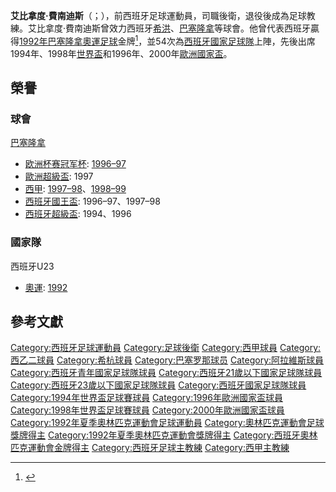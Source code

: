 {{noteTA
|G1=足球
|G2=laliga
|1=zh-cn:阿韦拉多·费尔南德斯;zh-hk:艾比拿度·費南迪斯;zh-tw:阿貝拉多·費爾南德斯;
|2=zh-cn:阿韦拉多;zh-hk:艾比拿度;zh-tw:阿貝拉多;
}}
{{Infobox football biography
| name = 艾比拿度·費南迪斯<br />Abelardo Fernández
| image =  Abelardo with Sporting Gijón.jpg
| image_size = 
| caption = 
| fullname = Abelardo Fernández Antuña
| birth_date = {{birth date and age|1970|4|19|df=y}}
| birth_place = {{SPA}}[[希洪|希洪]]
| height = {{height|m=1.80}}
| position = [[後衛_(足球)|後衛]]
| currentclub = 
| youthyears1 = 1985–1986 | youthclubs1 = La Braña  
| youthyears2 = 1986–1988 | youthclubs2 = Estudiantes Somió 
| youthyears3 = 1988–1989 | youthclubs3 = [[希洪體育|希洪]]
| years1 = 1989      | clubs1 = {{tsl|en|Sporting de Gijón B||希洪B隊}} | caps1 = 4 | goals1 = 2
| years2 = 1989–1994 | clubs2 = [[希洪體育|希洪]] | caps2 = 179 | goals2 = 13
| years3 = 1994–2002 | clubs3 = [[巴塞隆拿足球會|巴塞隆拿]] | caps3 = 178 | goals3 = 11  
| years4 = 2002–2003 | clubs4 = [[阿拉維斯體育|阿拉維斯]] | caps4 = 28 | goals4 = 0 
| totalcaps = 389 | totalgoals = 26
| nationalyears1 = 1990 | nationalteam1 = {{tsl|en|Spain national under-20 football team||西班牙U20}} | nationalcaps1 = 1 | nationalgoals1 = 0
| nationalyears2 = 1990–1991 | nationalteam2 = [[西班牙21歲以下國家足球隊|西班牙U21]] | nationalcaps2 = 6 | nationalgoals2 = 1
| nationalyears3 = 1991–1992 | nationalteam3 = {{tsl|en|Spain national under-23 football team||西班牙U23}} | nationalcaps3 = 12 | nationalgoals3 = 5 
| nationalyears4 = 1991–2001 | nationalteam4 = [[西班牙國家足球隊|西班牙]] | nationalcaps4 = 54 | nationalgoals4 = 3
| nationalyears5 = 2002      | nationalteam5 = {{tsl|en|Asturias autonomous football team||阿斯圖里亞斯}} | nationalcaps5 = 1 | nationalgoals5 = 1
| manageryears1 = 2008–2010 | managerclubs1 = {{tsl|en|Sporting de Gijón B||希洪B隊}}
| manageryears2 = 2010–2011 | managerclubs2 = {{tsl|en|Candás CF||Candás}}
| manageryears3 = 2011–2012 | managerclubs3 = {{tsl|en|CD Tuilla||Tuilla}}
| manageryears4 = 2012      | managerclubs4 = [[希洪體育|希洪]] (助教)
| manageryears5 = 2012–2014 | managerclubs5 = {{tsl|en|Sporting de Gijón B||希洪B隊}}
| manageryears6 = 2014–2017 | managerclubs6 = [[希洪體育|希洪]]
| manageryears7 = 2017–2019 | managerclubs7 = [[阿拉維斯體育|阿拉維斯]]
| manageryears8 = 2019–2020<ref>{{Cite web|title=西班牙人主帅阿韦拉多下课 体育总监鲁菲特接任|url=https://sports.sina.com.cn/g/laliga/2020-06-27/doc-iircuyvk0696997.shtml|accessdate=2020-06-28|date=2020-06-27|last=新浪体育讯|work=sports.sina.com.cn|archive-date=2020-09-25|archive-url=https://web.archive.org/web/20200925142829/https://sports.sina.com.cn/g/laliga/2020-06-27/doc-iircuyvk0696997.shtml|dead-url=no}}</ref>     | managerclubs8 = [[皇家西班牙人體育俱樂部|西班牙人]]
| manageryears9 = 2021      | managerclubs9 = [[阿拉维斯足球俱乐部|阿拉维斯]]
| show-medals = yes
| medaltemplates-title = 獎牌
| medaltemplates =
{{MedalSport|男子[[夏季奥林匹克运动会足球比赛|足球]]}}
{{MedalCountry|{{ESP}}}}
{{MedalOlympics}}
{{MedalGold|[[1992年夏季奥林匹克运动会|1992年巴塞隆拿]]|[[1992年夏季奥林匹克运动会足球比赛|隊際]]}}
}}

'''艾比拿度·費南迪斯'''（{{lang-es|Abelardo Fernández}}；{{bd|1970年|4月19日|}}），前西班牙足球運動員，司職後衛，退役後成為足球教練。艾比拿度·費南迪斯曾效力西班牙[[希洪體育|希洪]]、[[巴塞羅那足球俱樂部|巴塞隆拿]]等球會。他曾代表西班牙贏得[[1992年夏季奧林匹克運動會足球比賽|1992年巴塞隆拿奧運足球]]金牌<ref>{{cite news|url=http://dameunsilbidito.enlaweb.eu/2010/04/el-triunfo-en-el-futbol-broche-de-oro-para-espana-en-barcelona-92/|title=El triunfo en el fútbol, broche de oro para España en Barcelona 92|trans_title=Football win, icing on the cake for Spain in Barcelona 92|publisher=Dame Un Silbidito|language=es|date=April 2010|accessdate=20 March 2014|archive-url=https://web.archive.org/web/20140320202410/http://dameunsilbidito.enlaweb.eu/2010/04/el-triunfo-en-el-futbol-broche-de-oro-para-espana-en-barcelona-92/|archive-date=2014-03-20|dead-url=yes}}</ref>，並54次為[[西班牙國家足球隊|西班牙國家足球隊]]上陣，先後出席1994年、1998年[[國際足協世界盃|世界盃]]和1996年、2000年[[歐洲國家盃|歐洲國家盃]]。

==榮譽==
=== 球會 ===
;[[巴塞隆拿足球會|巴塞隆拿]]
*[[欧洲杯赛冠军杯|欧洲杯赛冠军杯]]: [[1996–97年歐洲盃賽冠軍盃|1996–97]]
*[[歐洲超級盃|歐洲超級盃]]: 1997
*[[西甲|西甲]]: [[1997–98赛季西班牙足球甲级联赛|1997–98]]、[[1998–99赛季西班牙足球甲级联赛|1998–99]]
*[[西班牙國王盃|西班牙國王盃]]: 1996–97、1997–98
*[[西班牙超級盃|西班牙超級盃]]: 1994、1996

=== 國家隊 ===
;西班牙U23
*[[奧運|奧運]]: [[1992年夏季奧林匹克運動會足球比賽|1992]]

==參考文獻==
{{reflist}}{{1996年歐洲足球錦標賽西班牙參賽名單}}
{{1998年世界盃足球賽西班牙參賽名單}}
{{2000年歐洲足球錦標賽西班牙參賽名單}}

{{DEFAULTSORT:Abelardo Fernandez}}
[[Category:西班牙足球運動員|Category:西班牙足球運動員]]
[[Category:足球後衛|Category:足球後衛]]
[[Category:西甲球員|Category:西甲球員]]
[[Category:西乙二球員|Category:西乙二球員]]
[[Category:希杭球員|Category:希杭球員]]
[[Category:巴塞罗那球员|Category:巴塞罗那球员]]
[[Category:阿拉維斯球員|Category:阿拉維斯球員]]
[[Category:西班牙青年國家足球隊球員|Category:西班牙青年國家足球隊球員]]
[[Category:西班牙21歲以下國家足球隊球員|Category:西班牙21歲以下國家足球隊球員]]
[[Category:西班牙23歲以下國家足球隊球員|Category:西班牙23歲以下國家足球隊球員]]
[[Category:西班牙國家足球隊球員|Category:西班牙國家足球隊球員]]
[[Category:1994年世界盃足球賽球員|Category:1994年世界盃足球賽球員]]
[[Category:1996年歐洲國家盃球員|Category:1996年歐洲國家盃球員]]
[[Category:1998年世界盃足球賽球員|Category:1998年世界盃足球賽球員]]
[[Category:2000年歐洲國家盃球員|Category:2000年歐洲國家盃球員]]
[[Category:1992年夏季奧林匹克運動會足球運動員|Category:1992年夏季奧林匹克運動會足球運動員]]
[[Category:奧林匹克運動會足球獎牌得主|Category:奧林匹克運動會足球獎牌得主]]
[[Category:1992年夏季奧林匹克運動會獎牌得主|Category:1992年夏季奧林匹克運動會獎牌得主]]
[[Category:西班牙奧林匹克運動會金牌得主|Category:西班牙奧林匹克運動會金牌得主]]
[[Category:西班牙足球主教練|Category:西班牙足球主教練]]
[[Category:西甲主教練|Category:西甲主教練]]